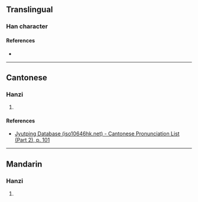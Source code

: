 {{character info}}
==Translingual==

===Han character===
{{Han char|rn=46|rad=山|as=12|sn=15|four=|canj=UOGF,XUOGF|ids=⿱山焦}}

====References====
* {{Han ref|kx=0320.131|dkj=08468|hdz=10798.060|uh=5DA3|ud=23971}}

----

==Cantonese==

===Hanzi===
{{yue-hanzi|jyut=[[ciu4]]|y=chiu4}}

# {{rfdef|yue|sort=山12}}

====References====
* [http://www.iso10646hk.net/jp/document/download.jsp Jyutping Database (iso10646hk.net) - Cantonese Pronunciation List (Part 2), p. 101]

----

==Mandarin==

===Hanzi===
{{cmn-hanzi|pin=[[jiāo]] ([[jiao1]])|wg=chiao<sup>2</sup>}}

# {{rfdef|cmn|sort=山12}}